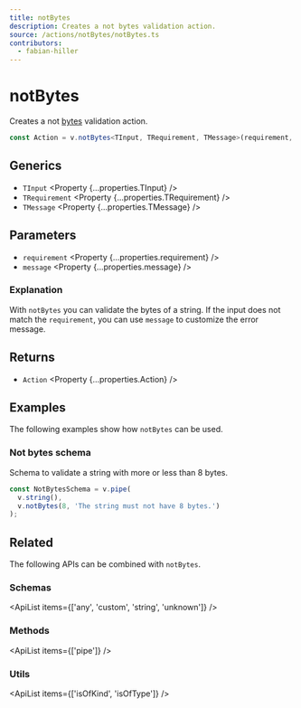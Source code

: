 ```yaml
---
title: notBytes
description: Creates a not bytes validation action.
source: /actions/notBytes/notBytes.ts
contributors:
  - fabian-hiller
---
```



# notBytes

Creates a not [bytes](https://en.wikipedia.org/wiki/Byte) validation action.

```ts
const Action = v.notBytes<TInput, TRequirement, TMessage>(requirement, message);
```

## Generics

- `TInput` <Property {...properties.TInput} />
- `TRequirement` <Property {...properties.TRequirement} />
- `TMessage` <Property {...properties.TMessage} />

## Parameters

- `requirement` <Property {...properties.requirement} />
- `message` <Property {...properties.message} />

### Explanation

With `notBytes` you can validate the bytes of a string. If the input does not match the `requirement`, you can use `message` to customize the error message.

## Returns

- `Action` <Property {...properties.Action} />

## Examples

The following examples show how `notBytes` can be used.

### Not bytes schema

Schema to validate a string with more or less than 8 bytes.

```ts
const NotBytesSchema = v.pipe(
  v.string(),
  v.notBytes(8, 'The string must not have 8 bytes.')
);
```

## Related

The following APIs can be combined with `notBytes`.

### Schemas

<ApiList items={['any', 'custom', 'string', 'unknown']} />

### Methods

<ApiList items={['pipe']} />

### Utils

<ApiList items={['isOfKind', 'isOfType']} />
